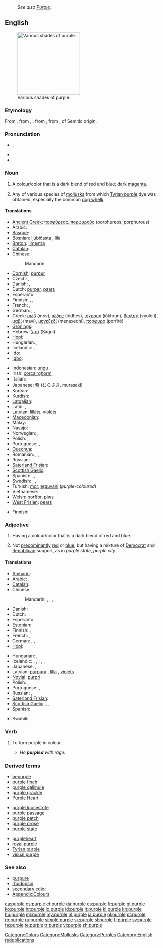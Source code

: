 {{wikipedia}}
: ''See also [[Purple]].''
==English==
[[File:Color icon purple v2.svg|thumb|200px|upright|Various shades of purple.]]

===Etymology===
From {{etyl|enm}} {{term|purpel|lang=enm}}, from {{etyl|ang}} {{term|purple|lang=ang}}, {{term|purpure||purple|lang=ang}}, from {{etyl|la}} {{term|purpura||purple dye, shellfish|lang=la}}, from {{etyl|grc}} {{term|πορφύρα||tr=porphýra|the purple fish, Murex|lang=grc}}, of Semitic origin.

===Pronunciation===
* {{a|UK}} {{IPA|/ˈpɜː(ɹ).pəl/}}, {{SAMPA|/"p3(r\).p@/}}
* {{audio|en-us-purple.ogg|Audio (US)}}
* {{rhymes|ɜː(r)pəl}}

===Noun===
{{en-noun}}

# A colour/color that is a dark blend of red and blue; dark [[magenta]].
#: {{color panel|800080}}
# Any of various species of [[mollusk]]s from which [[Tyrian purple]] dye was obtained, especially the common [[dog whelk]].

====Translations====
{{trans-top|colour}}
* [[Ancient Greek]]: [[πορφύρεος]], [[πορφυροῦς]] (porphureos, porphurous)
* Arabic: {{t|ar|بنفسجي|sc=Arab}}
* [[Basque]]: {{t|eu|gorrindol}}
* Bosnian: ljubičasta {{f}}, lila {{f}}
* [[Breton]]: [[limestra]]
* [[Catalan]]: {{t|ca|porpra|f}}, {{t|ca|púrpura|f}}
* Chinese:
*: Mandarin: {{t-|cmn|紫色|tr=zǐsè|sc=Hani}}
* [[Cornish]]: [[purpur]]
* Czech: {{t|cs|purpurový}}, {{t|cs|fialový}}
* Danish: {{t+|da|lilla}}, {{t-|da|violet}}
* Dutch: [[purper]], [[paars]]
* Esperanto: {{t-|eo|purpuro|xs=Esperanto}}
* Finnish: {{t-|fi|sinipunainen}}, {{t+|fi|purppura}}, {{t|fi|violetti}}
* French: {{t+|fr|violet}}, {{t+|fr|pourpre}}
* German: {{t|de|purpur}}, {{t|de|lila}}, {{t|de|violett}}
* Greek: [[μωβ]] (mov), [[ιώδες]] (iódhes), [[ιόχρουν]] (iókhrun), [[βιολετί]] (vyoletí), [[μαβί]] (maví), [[μενεξεδί]] (menexedhí), [[πορφυρό]] (porfiró)
* [[Gronings]]: {{tø|gos|sangen}}
* Hebrew: [[סגול]] (Sagol)
* [[Hopi]]: {{tø|hop|tsorongpu}}
* Hungarian: {{t+|hu|bíbor}},  {{t+|hu|lila}}
* Icelandic: {{t+|is|fjólublár|m}}, {{t|is|purpuralitur|m}}
* [[Ido]]: {{t+|io|purpuro|xs=Ido}}
* [[Igbo]]: {{tø|ig|odòdo}}
{{trans-mid}}
* Indonesian: [[ungu]]
* Irish: [[corcairghorm]]
* Italian: {{t-|it|porpora|m}}
* Japanese: [[紫]] (むらさき, murasaki)
* Korean: {{t|ko|자주색|tr=jajusaek|sc=Kore}}
* Kurdish: {{t+|ku|مۆر|sc=ku-Arab}}
* [[Latgalian]]: {{tø|ltg|liļovs|m}}
* Latin: {{t-|la|purpura}}, {{t-|la|ostrum}}
* Latvian: [[lillāts]], [[violēts]] {{m}}
* [[Macedonian]]: {{t|mk|пурпурна|f|tr=purpurna|sc=Cyrl}}
* Malay: {{t|ms|ungu}}
* Navajo: {{tø|nv|tsédídéehgo dootłʼizh}}
* Norwegian: {{t|no|lilla}}, {{t|no|fiolett}}
* Polish: {{t+|pl|purpura}}, {{t-|pl|fiolet}}
* Portuguese: {{t+|pt|roxo}}, {{t+|pt|púrpura}}
* [[Quechua]]: {{t|qu|kulli}}
* Romanian: {{t+|ro|purpuriu}}, {{t+|ro|mov}}, {{t-|ro|violet}}
* Russian: {{t|ru|фиолетовый|tr=fiolétovyj|sc=Cyrl}}
* [[Saterland Frisian]]: {{tø|stq|sangen}}
* [[Scottish Gaelic]]: {{t-|gd|purpar|m|xs=Scottish Gaelic}}
* Spanish: {{t+|es|morado|m}}, {{t+|es|púrpura|m}}, {{t+|es|lila}}
* Swedish: {{t|sv|lila}}, {{t|sv|violett}}, {{t|sv|gredelin}} {{qualifier|obsolete}}
* Turkish: [[mor]], [[erguvani]] (''purple-coloured'')
* Vietnamese: {{t|vi|tía}}
* Welsh: [[porffor]], [[piws]]
* [[West Frisian]]: [[pears]]
{{trans-bottom}}

{{trans-top|mollusk}}
* Finnish: {{t|fi|purppurakotilo}}
{{trans-mid}}
{{trans-bottom}}

===Adjective===
{{en-adj}}

# Having a colour/color that is a dark blend of red and blue.
# {{US|politics}} Not [[predominant]]ly [[red]] or [[blue]], but having a mixture of [[Democrat]] and [[Republican]] support, as in ''purple state'', ''purple city''.

====Translations====
{{trans-top|colour}}
* [[Amharic]]: {{tø|am|ሃምራዊ|tr=hamrawi|sc=Ethi}}
* Arabic: {{t|ar|أرجواني|tr='urjuwaaniy}}, {{t|ar|بنفسجي}}
* [[Catalan]]: {{t|ca|porpra}}
* Chinese:
*: Mandarin: {{t-|cmn|紫色|tr=zǐsè|sc=Hani}}, {{t-|cmn|紫|tr=zǐ|sc=Hani}}, {{t-|cmn|紺|sc=Hani}}, {{t-|cmn|绀|tr=gàn|sc=Hani}}
* Danish: {{t+|da|lilla}}
* Dutch: {{t+|nl|paars}}
* Esperanto: {{t-|eo|purpura|xs=Esperanto}}
* Estonian: {{t|et|purpurne}}
* Finnish: {{t|fi|sinipunainen}}, {{t|fi|violetti}}
* French: {{t+|fr|violet}}, {{t+|fr|pourpre}}
* German: {{t+|de|violett}}, {{t+|de|lila}}, {{t|de|purpurrot}}
* [[Hopi]]: {{tø|hop|tsorongpu}}
{{trans-mid}}
* Hungarian: {{t+|hu|bíbor}}, {{t|hu|bíborszínű}}
* Icelandic: {{t+|is|fjólublár|m}}, {{t|is|fjólublá|f}}, {{t|is|fjólublátt|n}}; {{t|is|purpuralitur|m}}, {{t|is|purpuralit|f}}, {{t|is|purpuralitt|n}}
* Japanese: {{t-|ja|紫色|tr=むらさきいろ, murasakiiro}}, {{t+|ja|紫|alt=紫の|tr=むらさきの, murasaki-no}}, {{t|ja|パープル|tr=pāpuru}}
* Latvian: [[purpurs|purpura]] {{genitive}}, [[lillā]] {{indecl}}, [[violets]] {{m}}
* [[Novial]]: [[purpri]]
* Polish: {{t+|pl|purpurowy}}, {{t+|pl|fioletowy}}
* Portuguese: {{t+|pt|púrpura}}, {{t+|pt|roxo}}
* Russian: {{t+|ru|фиолетовый|tr=fiolétovyj}}, {{t|ru|пурпурный|tr=púrpurnyj, purpúrnyj}}
* [[Saterland Frisian]]: {{tø|stq|sangen}}
* [[Scottish Gaelic]]: {{t-|gd|purpar|xs=Scottish Gaelic}},  {{t-|gd|purpaidh|m|xs=Scottish Gaelic}}, {{t-|gd|còrcair|xs=Scottish Gaelic}}
* Spanish: {{t+|es|morado}}
{{trans-bottom}}

{{trans-top|Democratic/Republican support}}
* Swahili: {{t+|sw|udhurungi|xs=Swahili}}
{{trans-mid}}
{{trans-bottom}}

===Verb===
{{en-verb|purples|purpling|purpled}}

# {{intransitive}} To turn purple in colour.
#* ''He '''purpled''' with rage.''

===Derived terms===
{{top3}}
* [[bepurple]]
* [[purple finch]]
* [[purple gallinule]]
* [[purple grackle]]
* [[Purple Heart]]
{{mid3}}
* [[purple loosestrife]]
* [[purple passage]]
* [[purple patch]]
* [[purple prose]]
* [[purple state]]
{{mid3}}
* [[purpleheart]]
* [[royal purple]]
* [[Tyrian purple]]
* [[visual purple]]
{{bottom}}

===See also===
* [[purpure]]
* [[rhodopsin]]
* [[secondary color]]
* [[Appendix:Colours]]

[[Category:Colors]]
[[Category:Mollusks]]
[[Category:Purples]]
[[Category:English reduplications]]

[[ca:purple]]
[[cs:purple]]
[[et:purple]]
[[da:purple]]
[[es:purple]]
[[fr:purple]]
[[gl:purple]]
[[ko:purple]]
[[hr:purple]]
[[io:purple]]
[[id:purple]]
[[it:purple]]
[[kl:purple]]
[[kn:purple]]
[[hu:purple]]
[[ml:purple]]
[[my:purple]]
[[nl:purple]]
[[ja:purple]]
[[pl:purple]]
[[pt:purple]]
[[ro:purple]]
[[ru:purple]]
[[simple:purple]]
[[sk:purple]]
[[sl:purple]]
[[fi:purple]]
[[sv:purple]]
[[ta:purple]]
[[te:purple]]
[[tr:purple]]
[[vi:purple]]
[[zh:purple]]